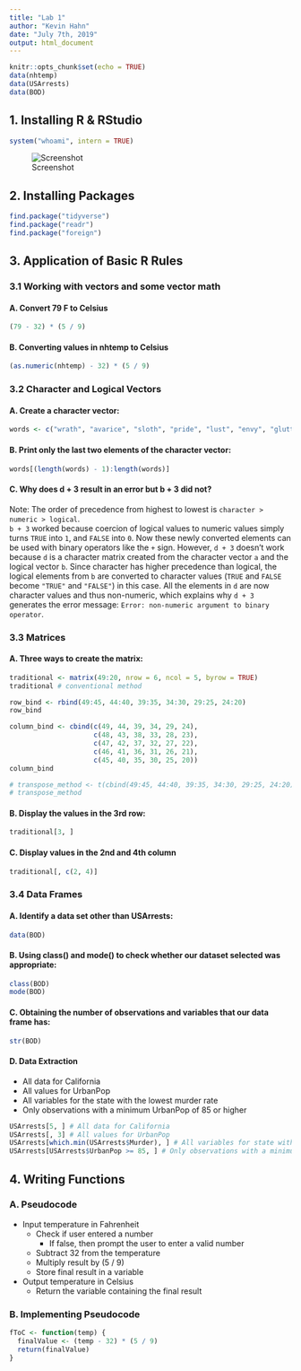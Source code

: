 ---
title: "Lab 1"
author: "Kevin Hahn"
date: "July 7th, 2019"
output: html_document
---
```{r setup, include=FALSE}
knitr::opts_chunk$set(echo = TRUE)
data(nhtemp)
data(USArrests)
data(BOD)
```
## **1. Installing R & RStudio**
```{r}
system("whoami", intern = TRUE)
```
![Screenshot](Proof.png)

## **2. Installing Packages**
```{r}
find.package("tidyverse")
find.package("readr")
find.package("foreign")
```

## **3. Application of Basic R Rules**

### 3.1 Working with vectors and some vector math
#### A. Convert 79 F to Celsius
```{r}
(79 - 32) * (5 / 9)
```
#### B. Converting values in nhtemp to Celsius
```{r}
(as.numeric(nhtemp) - 32) * (5 / 9)
```
### 3.2 Character and Logical Vectors

#### A. Create a character vector: 
```{r}
words <- c("wrath", "avarice", "sloth", "pride", "lust", "envy", "gluttony")
```

#### B. Print only the last two elements of the character vector:
```{r}
words[(length(words) - 1):length(words)]
```

#### C. Why does d + 3 result in an error but b + 3 did not?
Note: The order of precedence from highest to lowest is ```character > numeric > logical```.  
```b + 3``` worked because coercion of logical values to numeric values simply turns ```TRUE``` into ```1```, and ```FALSE``` into ```0```. Now these newly converted elements can be used with binary operators like the ```+``` sign. However, ```d + 3``` doesn't work because ```d``` is a character matrix created from the character vector ```a``` and the logical vector ```b```. Since character has higher precedence than logical, the logical elements from ```b``` are converted to character values (```TRUE``` and ```FALSE``` become ```"TRUE"``` and ```"FALSE"```) in this case. All the elements in ```d``` are now character values and thus non-numeric, which explains why ```d + 3``` generates the error message: ```Error: non-numeric argument to binary operator```. 

### 3.3 Matrices

#### A. Three ways to create the matrix:  
```{r}
traditional <- matrix(49:20, nrow = 6, ncol = 5, byrow = TRUE)
traditional # conventional method

row_bind <- rbind(49:45, 44:40, 39:35, 34:30, 29:25, 24:20)
row_bind 

column_bind <- cbind(c(49, 44, 39, 34, 29, 24),
                     c(48, 43, 38, 33, 28, 23),
                     c(47, 42, 37, 32, 27, 22),
                     c(46, 41, 36, 31, 26, 21),
                     c(45, 40, 35, 30, 25, 20))
column_bind 

# transpose_method <- t(cbind(49:45, 44:40, 39:35, 34:30, 29:25, 24:20))
# transpose_method
```

#### B. Display the values in the 3rd row:
```{r}
traditional[3, ]
```

#### C. Display values in the 2nd and 4th column
```{r}
traditional[, c(2, 4)]
```
### 3.4 Data Frames
#### A. Identify a data set other than USArrests:
```{r}
data(BOD)
```

#### B. Using class() and mode() to check whether our dataset selected was appropriate:
```{r}
class(BOD)
mode(BOD)
```

#### C. Obtaining the number of observations and variables that our data frame has:
```{r}
str(BOD)
```

#### D. Data Extraction

* All data for California
* All values for UrbanPop
* All variables for the state with the lowest murder rate
* Only observations with a minimum UrbanPop of 85 or higher
```{r}
USArrests[5, ] # All data for California
USArrests[, 3] # All values for UrbanPop
USArrests[which.min(USArrests$Murder), ] # All variables for state with the lowest murder rate
USArrests[USArrests$UrbanPop >= 85, ] # Only observations with a minimum UrbanPop of 85 or higher
```
## **4. Writing Functions**

### A. Pseudocode

* Input temperature in Fahrenheit
  + Check if user entered a number
    - If false, then prompt the user to enter a valid number
  + Subtract 32 from the temperature
  + Multiply result by (5 / 9)
  + Store final result in a variable
* Output temperature in Celsius
  + Return the variable containing the final result

### B. Implementing Pseudocode
```{r Fahrenheit to Celsius Function}
fToC <- function(temp) {
  finalValue <- (temp - 32) * (5 / 9)
  return(finalValue)
}
```